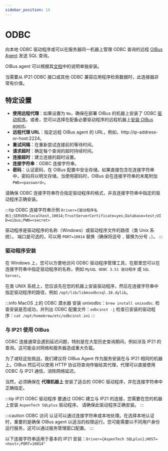 ```yaml
---
sidebar_position: 14
---
```



# ODBC
向本地 ODBC 驱动程序或可以在服务器同一机器上管理 ODBC 查询的远程 [OIBus Agent](../oibus-agent/odbc.md) 发送 SQL 查询。

OIBus agent 可以根据其[文档](../oibus-agent/installation)中的说明单独安装。

当需要从 IP21 ODBC 接口或其他 ODBC 兼容应用程序检索数据时，此连接器非常有价值。

## 特定设置
- **使用远程代理**：如果设置为 `No`，确保在部署 OIBus 的机器上安装了 ODBC [驱动程序](#驱动程序安装)。或者，您可以选择在配备必要驱动程序的远程机器上[安装 OIBus agent](../oibus-agent/installation)。
- **远程代理 URL**：指定远程 OIBus agent 的 URL，例如，http://ip-address-or-host:2224。
- **重试间隔**：在重新尝试连接前的等待时间。
- **请求超时**：确定每个查询的超时持续时间。
- **连接超时**：建立连接的超时设置。
- **连接字符串**：ODBC 连接字符串。
- **密码**：认证密码，在 OIBus 配置中安全存储。如果直接包含在连接字符串中，密码将以明文存储。当使用密码时，OIBus 会在连接字符串的末尾附加 `PWD=<password>`。

请确保 ODBC 连接字符串符合指定驱动程序的格式，并且连接字符串中指定的驱动程序正确安装。

:::tip ODBC 连接字符串示例
`Driver={驱动程序名称};SERVER=localhost,10014;TrustServerCertificate=yes;Database=test;UID=oibus;PWD=<secret>`

驱动程序是驱动程序的名称（Windows）或驱动程序文件的路径（类 Unix 系统）。
端口是可选的，可以用 `PORT=10014` 替换（确保将逗号 `,` 替换为分号 `;`）。
:::

### 驱动程序安装
在 Windows 上，您可以方便地访问 ODBC 驱动程序管理工具，在那里您可以在连接字符串中指定驱动程序的名称，例如 `MySQL ODBC 3.51 驱动程序` 或 `SQL Server`。

在类 UNIX 系统上，您应该先在您的机器上安装驱动程序，然后在连接字符串中指定驱动程序的路径，例如 `/opt/lib/libmsodbcsql.18.dylib`。

:::info MacOS 上的 ODBC 潜水器
安装 unixodbc：`brew install unixodbc`.
检查安装是否成功，并列出 ODBC 配置文件：`odbcinst -j`
检查已安装的驱动程序：`cat /opt/homebrew/etc/odbcinst.ini`
:::

### 与 IP21 使用 OIBus
ODBC 连接通常会遇到延迟问题，特别是在大型历史查询期间，例如涉及 IP21 的查询。这可能会对网络和服务器造成重大负载。

为了减轻这些挑战，我们建议将 OIBus Agent 作为服务安装在与 IP21 相同的机器上。OIBus 然后可以使用 HTTP 协议将查询传输给其代理，代理可以直接使用 ODBC 与 IP21 通信，消除网络延迟。

当然，必须确保在 **代理机器上** 安装了适合的 ODBC 驱动程序，并在连接字符串中正确指定。

:::tip IP21 ODBC 驱动程序
要通过 ODBC 建立与 IP21 的连接，您需要在您的机器上安装 `AspenTech SQLplus` 驱动程序。
请确保此驱动程序正确安装。
:::

:::caution ODBC 访问
认证可以通过连接字符串或本地处理。在选择本地认证时，重要的是确保 OIBus agent 以适当的权限运行。您可能需要以不同用户身份运行服务，这可以通过服务管理窗口配置。
:::

以下连接字符串适用于基本的 IP21 安装：`Driver={AspenTech SQLplus};HOST=<host>;PORT=10014"`

<ItemSettings></ItemSettings>